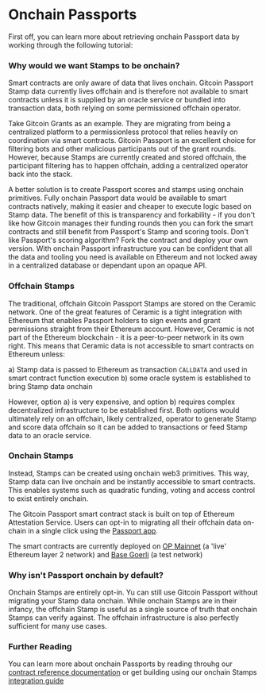 
# Onchain Passports

First off, you can learn more about retrieving onchain Passport data by working through the following tutorial:

<Cards>
  <Card title="Integrating onchain Stamp data?" href="../tutorials/integrating-onchain-stamp-data" />
</Cards>

### Why would we want Stamps to be onchain?

Smart contracts are only aware of data that lives onchain. Gitcoin Passport Stamp data currently lives offchain and is therefore not available to smart contracts unless it is supplied by an oracle service or bundled into transaction data, both relying on some permissioned offchain operator.

Take Gitcoin Grants as an example. They are migrating from being a centralized platform to a permissionless protocol that relies heavily on coordination via smart contracts. Gitcoin Passport is an excellent choice for filtering bots and other malicious participants out of the grant rounds. However, because Stamps are currently created and stored offchain, the participant filtering has to happen offchain, adding a centralized operator back into the stack.

A better solution is to create Passport scores and stamps using onchain primitives. Fully onchain Passport data would be available to smart contracts natively, making it easier and cheaper to execute logic based on Stamp data. The benefit of this is transparency and forkability - if you don't like how Gitcoin manages their funding rounds then you can fork the smart contracts and still benefit from Passport's Stamp and scoring tools. Don't like Passport's scoring algorithm? Fork the contract and deploy your own version. With onchain Passport infrastructure you can be confident that all the data and tooling you need is available on Ethereum and not locked away in a centralized database or dependant upon an opaque API.

### Offchain Stamps

The traditional, offchain Gitcoin Passport Stamps are stored on the Ceramic network. One of the great features of Ceramic is a tight integration with Ethereum that enables Passport holders to sign events and grant permissions straight from their Ethereum account. However, Ceramic is not part of the Ethereum blockchain - it is a peer-to-peer network in its own right. This means that Ceramic data is not accessible to smart contracts on Ethereum unless:

a) Stamp data is passed to Ethereum as transaction `CALLDATA` and used in smart contract function execution b) some oracle system is established to bring Stamp data onchain

However, option a) is very expensive, and option b) requires complex decentralized infrastructure to be established first. Both options would ultimately rely on an offchain, likely centralized, operator to generate Stamp and score data offchain so it can be added to transactions or feed Stamp data to an oracle service.

### Onchain Stamps

Instead, Stamps can be created using onchain web3 primitives. This way, Stamp data can live onchain and be instantly accessible to smart contracts. This enables systems such as quadratic funding, voting and access control to exist entirely onchain.

The Gitcoin Passport smart contract stack is built on top of Ethereum Attestation Service. Users can opt-in to migrating all their offchain data on-chain in a single click using the [Passport app](https://passport.gitcoin.co).

The smart contracts are currently deployed on [OP Mainnet](https://chainlist.org/chain/10) (a 'live' Ethereum layer 2 network) and [Base Goerli](https://chainlist.org/chain/84531) (a test network)

### Why isn't Passport onchain by default?

Onchain Stamps are entirely opt-in. Yu can still use Gitcoin Passport without migrating your Stamp data onchain. 
While onchain Stamps are in their infancy, the offchain Stamp is useful as a single source of truth that onchain Stamps can verify against.
The offchain infrastructure is also perfectly sufficient for many use cases.

### Further Reading

You can learn more about onchain Passports by reading throuhg our [contract reference documentation](../contract-reference) or get building using our onchain Stamps [integration guide](../tutorials/integrating-onchain-stamp-data)